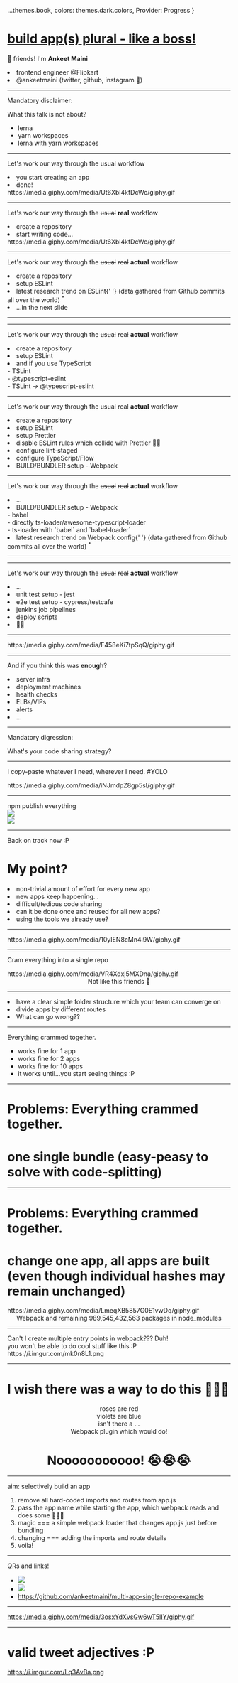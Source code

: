 

  ...themes.book,
  colors: themes.dark.colors,
  Provider: Progress
}

# [**build app(s) plural - like a boss!**]()

👋 friends! I'm <Text>**Ankeet Maini**</Text>

<Appear>
  <li>frontend engineer @Flipkart</li>
  <li>
    <Text>@ankeetmaini</Text> (twitter, github, instagram 🤭)
  </li>
</Appear>

---

Mandatory disclaimer:

<Text>What this talk is not about?</Text>
<ul>
  <Appear>
    <li>lerna</li>
    <li>yarn workspaces</li>
    <li>lerna with yarn workspaces</li>
  </Appear>
</ul>

---

Let's work our way through the usual workflow

<Appear>
  <li>you start creating an app</li>
  <li>done!</li>
  <div>
    <Giphy>https://media.giphy.com/media/Ut6Xbl4kfDcWc/giphy.gif</Giphy>
  </div>
</Appear>

---

Let's work our way through the ~~usual~~ **<Text>real</Text>** workflow

<Appear>
  <li>create a repository</li>
  <li>start writing code...</li>
  <div>
    <Giphy>https://media.giphy.com/media/Ut6Xbl4kfDcWc/giphy.gif</Giphy>
  </div>
</Appear>

---

Let's work our way through the ~~usual~~ ~~real~~ **<Text>actual</Text>** workflow

<li>create a repository</li>
<Appear>
  <li>setup ESLint</li>
  <li>
    latest research trend on ESLint{' '}
    <Text>(data gathered from Github commits all over the world)</Text>
    <sup>*</sup>
  </li>
  <li>...in the next slide</li>
</Appear>

---

<FullScreenCode>
  <Graph
    height={800}
    leftText="time taken"
    loser="entire app code"
    winner="ESLint"
    loserHeight={150}
    winnerHeight={830}
  />
</FullScreenCode>

---

Let's work our way through the ~~usual~~ ~~real~~ **<Text>actual</Text>** workflow

<li>create a repository</li>
<li>setup ESLint</li>
<Appear>
  <li>and if you use TypeScript</li>
  <div>
    <div style={{ marginLeft: 100 }}>- TSLint</div>
  </div>
  <div>
    <div style={{ marginLeft: 100 }}>- @typescript-eslint</div>
  </div>
  <div>
    <div style={{ marginLeft: 100 }}>- TSLint -> @typescript-eslint</div>
  </div>
</Appear>

---

Let's work our way through the ~~usual~~ ~~real~~ **<Text>actual</Text>** workflow

<li>create a repository</li>
<li>setup ESLint</li>
<Appear>
  <li>setup Prettier</li>
  <li>disable ESLint rules which collide with Prettier 🤣🤣</li>
  <li>configure lint-staged</li>
  <li>configure TypeScript/Flow</li>
  <li>BUILD/BUNDLER setup - Webpack</li>
</Appear>

---

Let's work our way through the ~~usual~~ ~~real~~ **<Text>actual</Text>** workflow

<li>...</li>
<li>BUILD/BUNDLER setup - Webpack</li>
<Appear>
  <div>
    <div style={{ marginLeft: 100 }}>- babel</div>
  </div>
  <div>
    <div style={{ marginLeft: 100 }}>
      - directly ts-loader/awesome-typescript-loader
    </div>
  </div>
  <div>
    <div style={{ marginLeft: 100 }}>
      - ts-loader with `babel` and `babel-loader`
    </div>
  </div>
  <li>
    latest research trend on Webpack config{' '}
    <Text>(data gathered from Github commits all over the world)</Text>
    <sup>*</sup>
  </li>
</Appear>

---

<FullScreenCode>
  <Graph
    height={800}
    leftText="complexity"
    loser="quantum physics"
    winner="Webpack configs"
    loserHeight={350}
    winnerHeight={830}
  />
</FullScreenCode>

---

Let's work our way through the ~~usual~~ ~~real~~ **<Text>actual</Text>** workflow

<li>...</li>
<Appear>
  <li>unit test setup - jest</li>
  <li>e2e test setup - cypress/testcafe</li>
  <li>jenkins job pipelines</li>
  <li>deploy scripts</li>
  <li>💆‍♂</li>
</Appear>

---

<div style={{ margin: -80 }}><Giphy>https://media.giphy.com/media/F458eKi7tpSqQ/giphy.gif</Giphy></div>

---

And if you think this was <Text>**enough**</Text>?

<Appear>
  <li>server infra</li>
  <li>deployment machines</li>
  <li>health checks</li>
  <li>ELBs/VIPs</li>
  <li>alerts</li>
  <li>...</li>
</Appear>

---

Mandatory digression:

What's your code sharing strategy?

---
<Text>I copy-paste whatever I need, wherever I need. #YOLO</Text>

<Appear>
  <div>
    <Giphy width={800}>https://media.giphy.com/media/iNJmdpZ8gp5sI/giphy.gif</Giphy>
  </div>
</Appear>

---
<FullScreenCode>
  <Text>npm publish everything</Text>
  <Appear>
    <div><img src="https://i.imgur.com/ZigwdOa.png"/></div>
    <div><img src="https://i.imgur.com/LwSA6oe.png"/></div>
  </Appear>
</FullScreenCode>

---

Back on track now :P

# My point?

<Appear>
  <li>non-trivial amount of effort for every new app</li>
  <li>new apps keep happening...</li>
  <li>difficult/tedious code sharing</li>
  <li>can it be done once and reused for all new apps?</li>
  <li>using the tools we already use?</li>
</Appear>

---

<div style={{ margin: -180 }}><Giphy>https://media.giphy.com/media/10yIEN8cMn4i9W/giphy.gif</Giphy></div>

---

Cram everything into a single repo
<Appear>  
  <div><Giphy width={800}>https://media.giphy.com/media/VR4Xdxj5MXDna/giphy.gif</Giphy></div>
  <div><Center><Text>Not like this friends 🤪</Text></Center></div>
</Appear>

---

<li>have a clear simple folder structure which your team can converge on</li>
<Appear>
  <li>divide apps by different routes</li>
  <li><Text>What can go wrong??</Text></li>
</Appear>

---

<Text>Everything crammed together.</Text>

- works fine for 1 app
- works fine for 2 apps
- works fine for 10 apps
- it works until...you start seeing things :P

---

# <Text>Problems:</Text> Everything crammed together.

# one single bundle <Text>(easy-peasy to solve with code-splitting)</Text>

---

# <Text>Problems:</Text> Everything crammed together.
  
# change one app, all apps are built (even though individual hashes <Text>may</Text> remain unchanged)
<Appear>
  <div>
    <Giphy width={700}>https://media.giphy.com/media/LmeqXB5857G0E1vwDq/giphy.gif</Giphy>
    <Center>Webpack and remaining <Text>989,545,432,563 packages in node_modules</Text></Center>
  </div>
</Appear>

---

<FullScreenCode>
  Can't I create multiple entry points in webpack??? <Text>Duh!</Text>
  <Appear>
    <div>
      you won't be able to do cool stuff like this :P
      <Giphy>https://i.imgur.com/mk0n8L1.png</Giphy>    
    </div>
  </Appear>
</FullScreenCode>

---

# I wish there was a way to do this 💭💭💭

<Appear>
  <div><Text><Center>roses are red</Center></Text></div>
  <div><Text><Center>violets are blue</Center></Text></div>
  <div><Text><Center>isn't there a ...</Center></Text></div>
  <div><Text><Center>Webpack plugin which would do!</Center></Text></div>
  <h1><Center>Nooooooooooo! 😭😭😭</Center></h1>
</Appear>

---

<Text>aim: selectively build an app</Text>
<ol>
  <Appear>
    <li>remove all hard-coded imports and routes from <Text>app.js</Text></li>
    <li>pass the app name while starting the app, which webpack reads and does some 🎩✨🔮</li>
    <li>magic === a simple webpack loader that changes <Text>app.js</Text> just before bundling</li>
    <li>changing === adding the imports and route details</li>
    <li>voila!</li>
  </Appear>
</ol>

---

<Text>QRs and links!</Text>

- ![](https://i.imgur.com/3MnqKDT.png) 
- ![](https://i.imgur.com/zqCXTf1.png)
- https://github.com/ankeetmaini/multi-app-single-repo-example

---

<Giphy>https://media.giphy.com/media/3osxYdXvsGw6wT5lIY/giphy.gif</Giphy>

---

# valid tweet adjectives :P

<Giphy>https://i.imgur.com/Lq3AvBa.png</Giphy>
